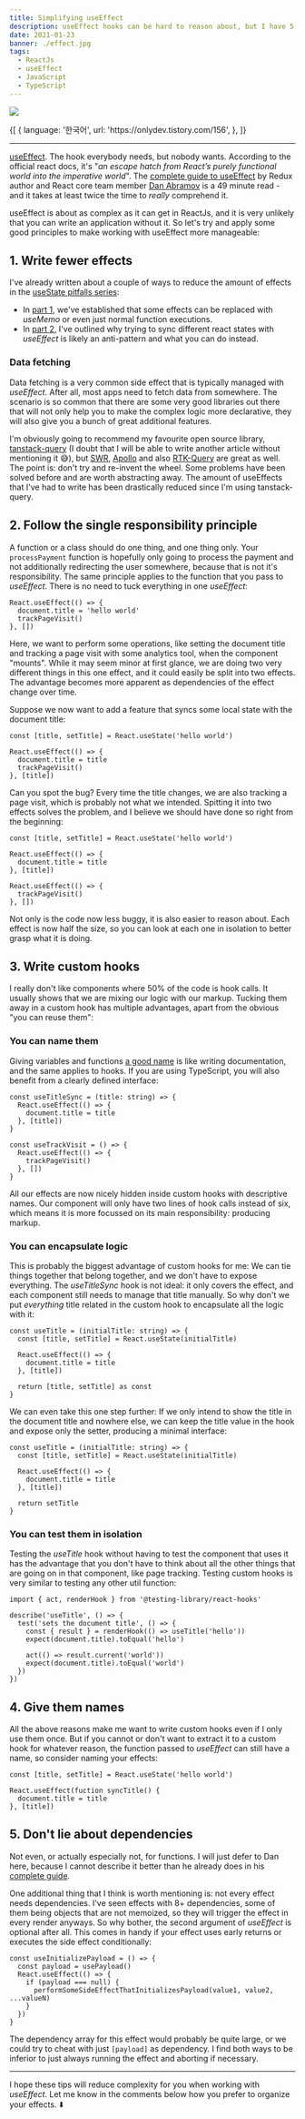 ```yaml
---
title: Simplifying useEffect
description: useEffect hooks can be hard to reason about, but I have 5 principles that can help to manage them
date: 2021-01-23
banner: ./effect.jpg
tags:
  - ReactJs
  - useEffect
  - JavaScript
  - TypeScript
---
```



<img src="./effect.jpg" />

<Attribution
  name="Christopher Burns"
  url="https://unsplash.com/@christopher__burns"
/>

<Translations>
  {[
    {
      language: '한국어',
      url: 'https://onlydev.tistory.com/156',
    },
  ]}
</Translations>

---

[useEffect](https://reactjs.org/docs/hooks-reference.html#useeffect). The hook everybody needs, but nobody wants. According to the official react docs, it's "_an escape hatch from React’s purely functional world into the imperative world_". The [complete guide to useEffect](https://overreacted.io/a-complete-guide-to-useeffect/) by Redux author and React core team member [Dan Abramov](https://twitter.com/dan_abramov) is a 49 minute read - and it takes at least twice the time to _really_ comprehend it.

useEffect is about as complex as it can get in ReactJs, and it is very unlikely that you can write an application without it. So let's try and apply some good principles to make working with useEffect more manageable:

## 1. Write fewer effects

I've already written about a couple of ways to reduce the amount of effects in the [useState pitfalls series](./tags/use-state-pitfalls):

- In [part 1](./dont-over-use-state), we've established that some effects can be replaced with _useMemo_ or even just normal function executions.
- In [part 2](./putting-props-to-use-state), I've outlined why trying to sync different react states with _useEffect_ is likely an anti-pattern and what you can do instead.

### Data fetching

Data fetching is a very common side effect that is typically managed with _useEffect_. After all, most apps need to fetch data from somewhere. The scenario is so common that there are some very good libraries out there that will not only help you to make the complex logic more declarative, they will also give you a bunch of great additional features.

I'm obviously going to recommend my favourite open source library, [tanstack-query](https://react-query.tanstack.com/) (I doubt that I will be able to write another article without mentioning it 😅), but [SWR](https://swr.vercel.app/), [Apollo](https://apollographql.com/client) and also [RTK-Query](https://rtk-query-docs.netlify.app/) are great as well. The point is: don't try and re-invent the wheel. Some problems have been solved before and are worth abstracting away. The amount of useEffects that I've had to write has been drastically reduced since I'm using tanstack-query.

## 2. Follow the single responsibility principle

A function or a class should do one thing, and one thing only. Your `processPayment` function is hopefully only going to process the payment and not additionally redirecting the user somewhere, because that is not it's responsibility. The same principle applies to the function that you pass to _useEffect_. There is no need to tuck everything in one _useEffect_:

```js:title=one-effect-two-responsibilities
React.useEffect(() => {
  document.title = 'hello world'
  trackPageVisit()
}, [])
```

Here, we want to perform some operations, like setting the document title and tracking a page visit with some analytics tool, when the component "mounts". While it may seem minor at first glance, we are doing two very different things in this one effect, and it could easily be split into two effects. The advantage becomes more apparent as dependencies of the effect change over time.

Suppose we now want to add a feature that syncs some local state with the document title:

```js:title=sync-title {1,4,6}
const [title, setTitle] = React.useState('hello world')

React.useEffect(() => {
  document.title = title
  trackPageVisit()
}, [title])
```

Can you spot the bug? Every time the title changes, we are also tracking a page visit, which is probably not what we intended. Spitting it into two effects solves the problem, and I believe we should have done so right from the beginning:

```js:title=single-responsibility
const [title, setTitle] = React.useState('hello world')

React.useEffect(() => {
  document.title = title
}, [title])

React.useEffect(() => {
  trackPageVisit()
}, [])
```

Not only is the code now less buggy, it is also easier to reason about. Each effect is now half the size, so you can look at each one in isolation to better grasp what it is doing.

## 3. Write custom hooks

I really don't like components where 50% of the code is hook calls. It usually shows that we are mixing our logic with our markup. Tucking them away in a custom hook has multiple advantages, apart from the obvious "you can reuse them":

### You can name them

Giving variables and functions [a good name](./on-naming-things) is like writing documentation, and the same applies to hooks. If you are using TypeScript, you will also benefit from a clearly defined interface:

```ts:title=named-hooks
const useTitleSync = (title: string) => {
  React.useEffect(() => {
    document.title = title
  }, [title])
}

const useTrackVisit = () => {
  React.useEffect(() => {
    trackPageVisit()
  }, [])
}
```

All our effects are now nicely hidden inside custom hooks with descriptive names. Our component will only have two lines of hook calls instead of six, which means it is more focussed on its main responsibility: producing markup.

### You can encapsulate logic

This is probably the biggest advantage of custom hooks for me: We can tie things together that belong together, and we don't have to expose everything. The _useTitleSync_ hook is not ideal: it only covers the effect, and each component still needs to manage that title manually. So why don't we put _everything_ title related in the custom hook to encapsulate all the logic with it:

```ts:title=useTitle {1-2,8}
const useTitle = (initialTitle: string) => {
  const [title, setTitle] = React.useState(initialTitle)

  React.useEffect(() => {
    document.title = title
  }, [title])

  return [title, setTitle] as const
}
```

We can even take this one step further: If we only intend to show the title in the document title and nowhere else, we can keep the title value in the hook and expose only the setter, producing a minimal interface:

```ts:title=encapsulated-value {8}
const useTitle = (initialTitle: string) => {
  const [title, setTitle] = React.useState(initialTitle)

  React.useEffect(() => {
    document.title = title
  }, [title])

  return setTitle
}
```

### You can test them in isolation

Testing the _useTitle_ hook without having to test the component that uses it has the advantage that you don't have to think about all the other things that are going on in that component, like page tracking. Testing custom hooks is very similar to testing any other util function:

```js:title=testing-custom-hooks
import { act, renderHook } from '@testing-library/react-hooks'

describe('useTitle', () => {
  test('sets the document title', () => {
    const { result } = renderHook(() => useTitle('hello'))
    expect(document.title).toEqual('hello')

    act(() => result.current('world'))
    expect(document.title).toEqual('world')
  })
})
```

## 4. Give them names

All the above reasons make me want to write custom hooks even if I only use them once. But if you cannot or don't want to extract it to a custom hook for whatever reason, the function passed to _useEffect_ can still have a name, so consider naming your effects:

```js:title=named-effect
const [title, setTitle] = React.useState('hello world')

React.useEffect(fuction syncTitle() {
  document.title = title
}, [title])
```

## 5. Don't lie about dependencies

Not even, or actually especially not, for functions. I will just defer to Dan here, because I cannot describe it better than he already does in his [complete guide](https://overreacted.io/a-complete-guide-to-useeffect/#dont-lie-to-react-about-dependencies).

One additional thing that I think is worth mentioning is: not every effect needs dependencies. I've seen effects with 8+ dependencies, some of them being objects that are not memoized, so they will trigger the effect in every render anyways. So why bother, the second argument of _useEffect_ is optional after all. This comes in handy if your effect uses early returns or executes the side effect conditionally:

```js:use-initialize-payload
const useInitializePayload = () => {
  const payload = usePayload()
  React.useEffect(() => {
    if (payload === null) {
      performSomeSideEffectThatInitializesPayload(value1, value2, ...valueN)
    }
  })
}
```

The dependency array for this effect would probably be quite large, or we could try to cheat with just `[payload]` as dependency. I find both ways to be inferior to just always running the effect and aborting if necessary.

---

I hope these tips will reduce complexity for you when working with _useEffect_. Let me know in the comments below how you prefer to organize your effects. ⬇️

<Comments />
